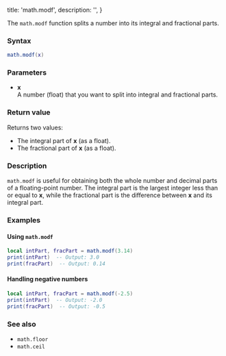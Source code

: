   title: 'math.modf',
  description: '',
}

The `math.modf` function splits a number into its integral and fractional parts.

### Syntax  

```lua
math.modf(x)
```

### Parameters  

- **x**  
  A number (float) that you want to split into integral and fractional parts.

### Return value  

Returns two values:
- The integral part of **x** (as a float).
- The fractional part of **x** (as a float).

### Description  

`math.modf` is useful for obtaining both the whole number and decimal parts of a floating-point number. The integral part is the largest integer less than or equal to **x**, while the fractional part is the difference between **x** and its integral part.

### Examples  

#### Using `math.modf`

```lua
local intPart, fracPart = math.modf(3.14)
print(intPart)  -- Output: 3.0
print(fracPart)  -- Output: 0.14
```

#### Handling negative numbers

```lua
local intPart, fracPart = math.modf(-2.5)
print(intPart)  -- Output: -2.0
print(fracPart)  -- Output: -0.5
```

### See also  

- `math.floor`  
- `math.ceil`  